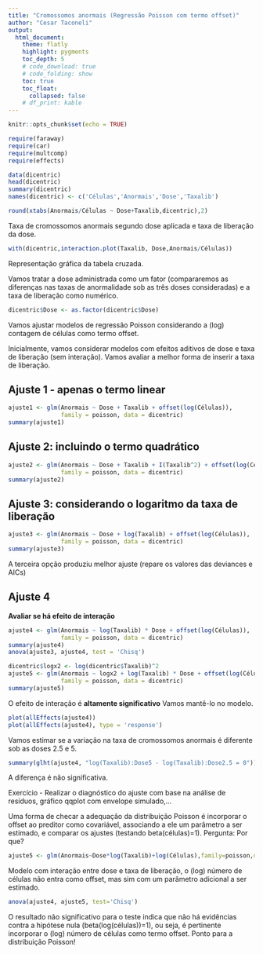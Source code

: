 ```yaml
---
title: "Cromossomos anormais (Regressão Poisson com termo offset)"
author: "Cesar Taconeli"
output:
  html_document:
    theme: flatly
    highlight: pygments
    toc_depth: 5
    # code_download: true
    # code_folding: show
    toc: true
    toc_float:
      collapsed: false
    # df_print: kable
---
```



```r
knitr::opts_chunk$set(echo = TRUE)
```

```r
require(faraway)
require(car)
require(multcomp)
require(effects)
```


```r
data(dicentric)
head(dicentric)
summary(dicentric)
names(dicentric) <- c('Células','Anormais','Dose','Taxalib')
```


```r
round(xtabs(Anormais/Células ~ Dose+Taxalib,dicentric),2) 
```

Taxa de cromossomos anormais segundo dose aplicada e taxa de liberação da dose.

```r
with(dicentric,interaction.plot(Taxalib, Dose,Anormais/Células)) 
```

Representação gráfica da tabela cruzada.


Vamos tratar a dose administrada como um fator (compararemos as diferenças 
nas taxas de anormalidade sob as três doses consideradas) 
e a taxa de liberação como numérico.

```r
dicentric$Dose <- as.factor(dicentric$Dose)
```


Vamos ajustar modelos de regressão Poisson considerando a (log) contagem
de células como termo offset.

Inicialmente, vamos considerar modelos com efeitos aditivos de dose
e taxa de liberação (sem interação). Vamos avaliar a melhor forma de
inserir a taxa de liberação.

## Ajuste 1 - apenas o termo linear

```r
ajuste1 <- glm(Anormais ~ Dose + Taxalib + offset(log(Células)), 
               family = poisson, data = dicentric) 
summary(ajuste1)
```


## Ajuste 2: incluindo o termo quadrático

```r
ajuste2 <- glm(Anormais ~ Dose + Taxalib + I(Taxalib^2) + offset(log(Células)), 
               family = poisson, data = dicentric) 
summary(ajuste2)
```


## Ajuste 3: considerando o logaritmo da taxa de liberação

```r
ajuste3 <- glm(Anormais ~ Dose + log(Taxalib) + offset(log(Células)), 
               family = poisson, data = dicentric) 
summary(ajuste3)
```


A terceira opção produziu melhor ajuste (repare os valores das deviances e AICs)

## Ajuste 4

**Avaliar se há efeito de interação**

```r
ajuste4 <- glm(Anormais ~ log(Taxalib) * Dose + offset(log(Células)), 
               family = poisson, data = dicentric) 
summary(ajuste4)
anova(ajuste3, ajuste4, test = 'Chisq')
```


```r
dicentric$logx2 <- log(dicentric$Taxalib)^2
ajuste5 <- glm(Anormais ~ logx2 + log(Taxalib) * Dose + offset(log(Células)), 
               family = poisson, data = dicentric) 
summary(ajuste5)
```


O efeito de interação é **altamente significativo** Vamos mantê-lo no modelo.

```r
plot(allEffects(ajuste4))
plot(allEffects(ajuste4), type = 'response')
```


Vamos estimar se a variação na taxa de cromossomos anormais é diferente
sob as doses 2.5 e 5.

```r
summary(glht(ajuste4, "log(Taxalib):Dose5 - log(Taxalib):Dose2.5 = 0"))
```

A diferença é não significativa.

Exercício - Realizar o diagnóstico do ajuste com base na análise de 
resíduos, gráfico qqplot com envelope simulado,... 

Uma forma de checar a adequação da distribuição Poisson é incorporar 
o offset ao preditor como covariável, associando a ele um parâmetro a ser estimado,
e comparar os ajustes (testando beta(células)=1). Pergunta: Por que?

```r
ajuste5 <- glm(Anormais~Dose*log(Taxalib)+log(Células),family=poisson,data=dicentric) 
```

Modelo com interação entre dose e taxa de liberação, o (log) número de células
não entra como offset, mas sim com um parâmetro adicional a ser estimado.

```r
anova(ajuste4, ajuste5, test='Chisq')
```

O resultado não significativo para o teste indica que não há evidências 
contra a hipótese nula (beta(log(células))=1), ou seja, é pertinente 
incorporar o (log) número de células como termo offset. Ponto para a distribuição Poisson!
